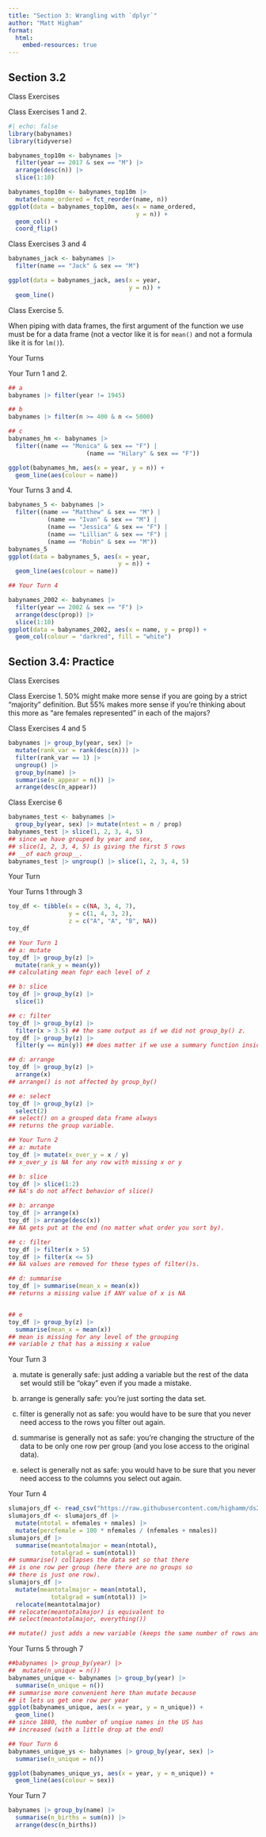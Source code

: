 ```yaml
---
title: "Section 3: Wrangling with `dplyr`"
author: "Matt Higham"
format: 
  html:
    embed-resources: true
---
```


## Section 3.2

Class Exercises

Class Exercises 1 and 2.

```r
#| echo: false
library(babynames)
library(tidyverse)

babynames_top10m <- babynames |>
  filter(year == 2017 & sex == "M") |>
  arrange(desc(n)) |>
  slice(1:10)

babynames_top10m <- babynames_top10m |> 
  mutate(name_ordered = fct_reorder(name, n))
ggplot(data = babynames_top10m, aes(x = name_ordered,
                                    y = n)) +
  geom_col() +
  coord_flip()
```

Class Exercises 3 and 4

```r
babynames_jack <- babynames |>
  filter(name == "Jack" & sex == "M")

ggplot(data = babynames_jack, aes(x = year,
                                  y = n)) +
  geom_line()
```

Class Exercise 5.

When piping with data frames, the first argument of the function we use must be for a data frame (not a vector like it is for `mean()` and not a formula like it is for `lm()`).

Your Turns

Your Turn 1 and 2.

```r
## a
babynames |> filter(year != 1945)

## b
babynames |> filter(n >= 400 & n <= 5000)

## c
babynames_hm <- babynames |>
  filter((name == "Monica" & sex == "F") |
                      (name == "Hilary" & sex == "F"))

ggplot(babynames_hm, aes(x = year, y = n)) +
  geom_line(aes(colour = name))
```

Your Turns 3 and 4.

```r
babynames_5 <- babynames |> 
  filter((name == "Matthew" & sex == "M") |
           (name == "Ivan" & sex == "M") |
           (name == "Jessica" & sex == "F") |
           (name == "Lillian" & sex == "F") |
           (name == "Robin" & sex == "M"))
babynames_5
ggplot(data = babynames_5, aes(x = year,
                               y = n)) +
  geom_line(aes(colour = name))

## Your Turn 4

babynames_2002 <- babynames |>
  filter(year == 2002 & sex == "F") |>
  arrange(desc(prop)) |>
  slice(1:10)
ggplot(data = babynames_2002, aes(x = name, y = prop)) +
  geom_col(colour = "darkred", fill = "white")

```





## Section 3.4: Practice

Class Exercises 

Class Exercise 1. 50% might make more sense if you are going by a strict "majority" definition. But 55% makes more sense if you're thinking about this more as "are females represented" in each of the majors?



Class Exercises 4 and 5

```r
babynames |> group_by(year, sex) |>
  mutate(rank_var = rank(desc(n))) |>
  filter(rank_var == 1) |>
  ungroup() |>
  group_by(name) |>
  summarise(n_appear = n()) |>
  arrange(desc(n_appear))
```

Class Exercise 6

```r
babynames_test <- babynames |>
  group_by(year, sex) |> mutate(ntest = n / prop)
babynames_test |> slice(1, 2, 3, 4, 5)
## since we have grouped by year and sex,
## slice(1, 2, 3, 4, 5) is giving the first 5 rows
## __of each group__.
babynames_test |> ungroup() |> slice(1, 2, 3, 4, 5)
```

Your Turn

Your Turns 1 through 3
```r
toy_df <- tibble(x = c(NA, 3, 4, 7),
                 y = c(1, 4, 3, 2),
                 z = c("A", "A", "B", NA))
toy_df

## Your Turn 1
## a: mutate
toy_df |> group_by(z) |>
  mutate(rank_y = mean(y))
## calculating mean fopr each level of z

## b: slice
toy_df |> group_by(z) |>
  slice(1)

## c: filter
toy_df |> group_by(z) |>
  filter(x > 3.5) ## the same output as if we did not group_by() z.
toy_df |> group_by(z) |>
  filter(y == min(y)) ## does matter if we use a summary function inside filter()

## d: arrange
toy_df |> group_by(z) |>
  arrange(x)
## arrange() is not affected by group_by()

## e: select
toy_df |> group_by(z) |>
  select(2)
## select() on a grouped data frame always
## returns the group variable.

## Your Turn 2
## a: mutate
toy_df |> mutate(x_over_y = x / y)
## x_over_y is NA for any row with missing x or y

## b: slice
toy_df |> slice(1:2)
## NA's do not affect behavior of slice()

## b: arrange
toy_df |> arrange(x)
toy_df |> arrange(desc(x))
## NA gets put at the end (no matter what order you sort by).

## c: filter
toy_df |> filter(x > 5)
toy_df |> filter(x <= 5)
## NA values are removed for these types of filter()s.

## d: summarise
toy_df |> summarise(mean_x = mean(x))
## returns a missing value if ANY value of x is NA


## e
toy_df |> group_by(z) |>
  summarise(mean_x = mean(x))
## mean is missing for any level of the grouping
## variable z that has a missing x value
```

Your Turn 3

a. mutate is generally safe: just adding a variable but the rest of the data set would still be "okay" even if you made a mistake.

b. arrange is generally safe: you're just sorting the data set.

c. filter is generally not as safe: you would have to be sure that you never need access to the rows you filter out again.

d. summarise is generally not as safe: you're changing the structure of the data to be only one row per group (and you lose access to the original data).

e. select is generally not as safe: you would have to be sure that you never need access to the columns you select out again.

Your Turn 4

```r
slumajors_df <- read_csv("https://raw.githubusercontent.com/highamm/ds234_quarto/main/data_online/SLU_Majors_17_21.csv")
slumajors_df <- slumajors_df |>
  mutate(ntotal = nfemales + nmales) |>
  mutate(percfemale = 100 * nfemales / (nfemales + nmales))
slumajors_df |>
  summarise(meantotalmajor = mean(ntotal),
            totalgrad = sum(ntotal)) 
## summarise() collapses the data set so that there
## is one row per group (here there are no groups so
## there is just one row). 
slumajors_df |>
  mutate(meantotalmajor = mean(ntotal),
            totalgrad = sum(ntotal)) |>
  relocate(meantotalmajor)
## relocate(meantotalmajor) is equivalent to
## select(meantotalmajor, everything())

## mutate() just adds a new variable (keeps the same number of rows and all of the other variables)
```
Your Turns 5 through 7


```r
##babynames |> group_by(year) |>
##  mutate(n_unique = n())
babynames_unique <- babynames |> group_by(year) |>
  summarise(n_unique = n())
## summarise more convenient here than mutate because
## it lets us get one row per year
ggplot(babynames_unique, aes(x = year, y = n_unique)) +
  geom_line()
## since 1880, the number of unqiue names in the US has 
## increased (with a little drop at the end)

## Your Turn 6
babynames_unique_ys <- babynames |> group_by(year, sex) |>
  summarise(n_unique = n())

ggplot(babynames_unique_ys, aes(x = year, y = n_unique)) +
  geom_line(aes(colour = sex))
```

Your Turn 7

```r
babynames |> group_by(name) |>
  summarise(n_births = sum(n)) |>
  arrange(desc(n_births))
```
